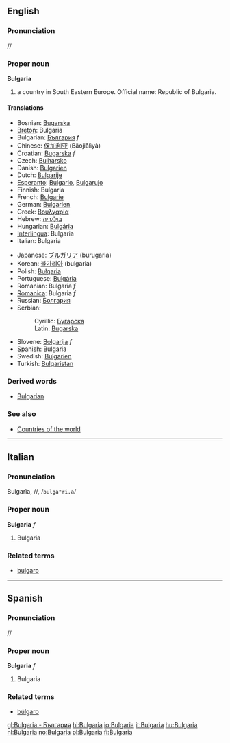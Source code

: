 ==English==
===Pronunciation===
/{{IPAchar|bʌlˈgeəriə}}/
{{Wikipedia}}
===Proper noun===
'''Bulgaria'''

# a country in South Eastern Europe. Official name: Republic of Bulgaria.

====Translations====
{{top}}
*Bosnian: [[Bugarska]] {{f}}
*[[Breton]]: Bulgaria
*Bulgarian: [[България]] ''f''
*Chinese: [[保加利亚]] (Bǎojiālìyà)
*Croatian: [[Bugarska]] ''f''
*Czech: [[Bulharsko]]
*Danish: [[Bulgarien]]
*Dutch: [[Bulgarije]]
*[[Esperanto]]: [[Bulgario]], [[Bulgarujo]]
*Finnish: Bulgaria
*French: [[Bulgarie]]
*German: [[Bulgarien]]
*Greek: [[Βουλγαρία]]
*Hebrew: [[בולגריה]]
*Hungarian: [[Bulgária]]
*[[Interlingua]]: Bulgaria
*Italian: Bulgaria
{{mid}}
*Japanese: [[ブルガリア]] (burugaria)
*Korean: [[불가리아]] (bulgaria)
*Polish: [[Bułgaria]]
*Portuguese: [[Bulgária]]
*Romanian: Bulgaria ''f''
*[[Romanica]]: Bulgaria ''f''
*Russian: [[Болгария]]
*Serbian:
*:Cyrillic: [[Бугарска]] {{f}}
*:Latin: [[Bugarska#Serbian|Bugarska]] {{f}}
*Slovene: [[Bolgarija]] ''f''
*Spanish: Bulgaria
*Swedish: [[Bulgarien]]
*Turkish: [[Bulgaristan]]
{{bottom}}

===Derived words===

*[[Bulgarian]]

===See also===
*[[Countries of the world]]
----

==Italian==
===Pronunciation===
Bulgarìa, /{{IPAchar|bulgaˈri.a}}/, /<tt>bulga"ri.a</tt>/
===Proper noun===
'''Bulgaria''' ''f''

# Bulgaria

===Related terms===
*[[bulgaro]]

----

==Spanish==
===Pronunciation===
/{{IPAchar|bulˈɣarja}}/
===Proper noun===
'''Bulgaria''' ''f''

# Bulgaria

===Related terms===
*[[búlgaro]]

[[gl:Bulgaria - България]]
[[hi:Bulgaria]]
[[io:Bulgaria]]
[[it:Bulgaria]]
[[hu:Bulgaria]]
[[nl:Bulgaria]]
[[no:Bulgaria]]
[[pl:Bulgaria]]
[[fi:Bulgaria]]